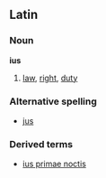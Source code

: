 ==Latin==
===Noun===
'''ius'''
# [[law]], [[right]], [[duty]]
===Alternative spelling===
*[[jus]]
===Derived terms===
*[[ius primae noctis]]